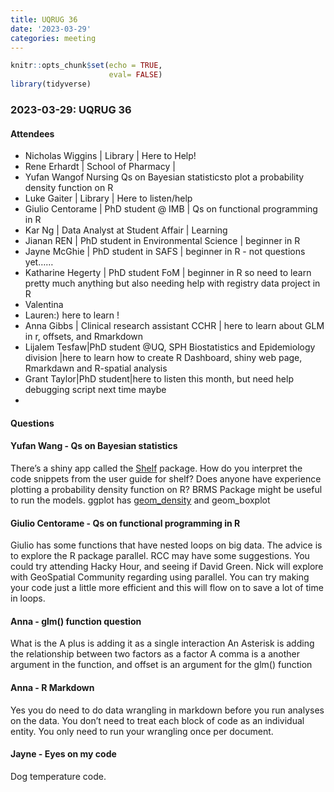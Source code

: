 ```yaml
---
title: UQRUG 36
date: '2023-03-29'
categories: meeting
---
```


```r
knitr::opts_chunk$set(echo = TRUE,
                      eval= FALSE)
library(tidyverse)

```

### 2023-03-29: UQRUG 36

#### Attendees

* Nicholas Wiggins | Library | Here to Help!
* Rene Erhardt | School of Pharmacy |
* Yufan Wang\School of Nursing\ Qs on Bayesian statistics\How to plot a probability density function on R\
* Luke Gaiter | Library | Here to listen/help
* Giulio Centorame | PhD student @ IMB | Qs on functional programming in R
* Kar Ng | Data Analyst at Student Affair | Learning
* Jianan REN | PhD student in Environmental Science | beginner in R
* Jayne McGhie | PhD student in SAFS | beginner in R - not questions yet......
* Katharine Hegerty | PhD student FoM | beginner in R so need to learn pretty much anything but also needing help with registry data project in R
* Valentina
* Lauren:) here to learn !
* Anna Gibbs | Clinical research assistant CCHR | here to learn about GLM in r, offsets, and Rmarkdown
* Lijalem Tesfaw|PhD student @UQ, SPH Biostatistics and Epidemiology division |here to learn how to create R Dashboard, shiny web page, Rmarkdawn and R-spatial analysis
* Grant Taylor|PhD student|here to listen this month, but need help debugging script next time maybe
* 


#### Questions

#### Yufan Wang - Qs on Bayesian statistics

There's a shiny app called the [Shelf](https://shelf.sites.sheffield.ac.uk/software) package. 
How do you interpret the code snippets from the user guide for shelf?
Does anyone have experience plotting a probability density function on R?
BRMS Package might be useful to run the models.
ggplot has [geom_density](http://sthda.com/english/wiki/ggplot2-density-plot-quick-start-guide-r-software-and-data-visualization) and geom_boxplot


#### Giulio Centorame - Qs on functional programming in R

Giulio has some functions that have nested loops on big data.
The advice is to explore the R package parallel.
RCC may have some suggestions. You could try attending Hacky Hour, and seeing if David Green.
Nick will explore with GeoSpatial Community regarding using parallel.
You can try making your code just a little more efficient and this will flow on to save a lot of time in loops.


#### Anna - glm() function question

What is the 
A plus is adding it as a single interaction
An Asterisk is adding the relationship between two factors as a factor
A comma is a another argument in the function, and offset is an argument for the glm() function


#### Anna - R Markdown 

Yes you do need to do data wrangling in markdown before you run analyses on the data.
You don't need to treat each block of code as an individual entity. You only need to run your wrangling once per document.


#### Jayne - Eyes on my code

Dog temperature code.



